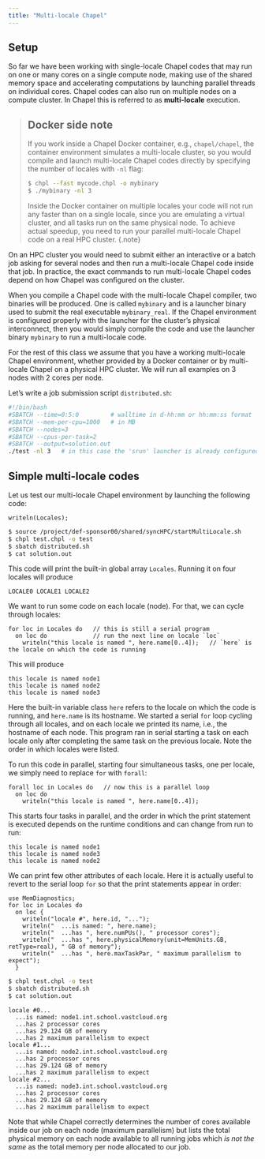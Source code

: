 ```yaml
---
title: "Multi-locale Chapel"
---
```


## Setup

So far we have been working with single-locale Chapel codes that may run on one or many cores on a single
compute node, making use of the shared memory space and accelerating computations by launching parallel
threads on individual cores. Chapel codes can also run on multiple nodes on a compute cluster. In Chapel this
is referred to as **multi-locale** execution.

> ## Docker side note
>
> If you work inside a Chapel Docker container, e.g., `chapel/chapel`, the container environment
> simulates a multi-locale cluster, so you would compile and launch multi-locale Chapel codes directly by
> specifying the number of locales with `-nl` flag:
>
> ```sh
> $ chpl --fast mycode.chpl -o mybinary
> $ ./mybinary -nl 3
> ```
>
> Inside the Docker container on multiple locales your code will not run any faster than on a single
> locale, since you are emulating a virtual cluster, and all tasks run on the same physical node. To
> achieve actual speedup, you need to run your parallel multi-locale Chapel code on a real HPC cluster.
{.note}

On an HPC cluster you would need to submit either an interactive or a batch job asking for several nodes and
then run a multi-locale Chapel code inside that job. In practice, the exact commands to run multi-locale
Chapel codes depend on how Chapel was configured on the cluster.

When you compile a Chapel code with the multi-locale Chapel compiler, two binaries will be produced. One
is called `mybinary` and is a launcher binary used to submit the real executable `mybinary_real`. If the
Chapel environment is configured properly with the launcher for the cluster's physical interconnect, then
you would simply compile the code and use the launcher binary `mybinary` to run a multi-locale code.

For the rest of this class we assume that you have a working multi-locale Chapel environment, whether
provided by a Docker container or by multi-locale Chapel on a physical HPC cluster. We will run all
examples on 3 nodes with 2 cores per node.

<!-- ```sh -->
<!-- $ chpl mycode.chpl -o mybinary -->
<!-- $ ./mybinary -nl 2 -->
<!-- ``` -->
<!-- The exact parameters of the job such as the maximum runtime and the requested memory can be specified -->
<!-- with Chapel environment variables. One drawback of this launching method is that Chapel will have access -->
<!-- to all physical cores on each node participating in the run -- this will present problems if you are -->
<!-- scheduling jobs by-core and not by-node, since part of a node should be allocated to someone else's job. -->
<!-- The Compute Canada clusters Cedar and Graham employ two different physical interconnects, and since we -->
<!-- use exactly the same multi-locale Chapel module on both clusters -->
<!-- ```sh -->
<!-- $ module load gcc chapel-slurm-gasnetrun_ibv/1.15.0 -->
<!-- $ export GASNET_PHYSMEM_MAX=1G      # needed for faster job launch -->
<!-- $ export GASNET_PHYSMEM_NOPROBE=1   # needed for faster job launch -->
<!-- ``` -->
<!-- we cannot configure the same single launcher for both. Therefore, we launch multi-locale Chapel codes -->
<!-- using the real executable `mybinary_real`. For example, for an interactive job you would type: -->
<!-- ```sh -->
<!-- $ salloc --time=0:30:0 --nodes=4 --cpus-per-task=2 --mem-per-cpu=1000 --account=def-razoumov-ac -->
<!-- $ echo $SLURM_NODELIST          # print the list of four nodes -->
<!-- $ echo $SLURM_CPUS_PER_TASK     # print the number of cores per node (3) -->
<!-- $ chpl mycode.chpl -o mybinary -->
<!-- $ srun ./mybinary_real -nl 4   # will run on four locales with max 3 cores per locale -->
<!-- ``` -->
<!-- Production jobs would be launched with `sbatch` command and a Slurm launch script as usual. -->
<!-- Alternatively, instead of loading the system-wide module, you can configure multi-locale Chapel in your -->
<!-- own directory. Send me an email later, and I'll share the instructions. Here is how you would use it: -->

<!-- On Cedar let's exit our single-node job (Ctrl-D if you are still running it), and then back on the login -->
<!-- node unload `chapel-single` and load `chapel-multi-cedar`, and then start a **4-node** interactive job -->
<!-- with **3 cores per MPI task** (12 cores per job): -->

<!-- ```sh -->
<!-- $ module unload chapel-single -->
<!-- $ module load chapel-multi-cedar/1.16.0 -->
<!-- $ salloc --time=2:00:0 --nodes=4 --cpus-per-task=3 --mem-per-cpu=1000 \ -->
<!--          --account=def-razoumov-ws_cpu --reservation=arazoumov-may17 -->
<!-- $ echo $SLURM_NODELIST          # print the list of nodes (should be four) -->
<!-- $ echo $SLURM_CPUS_PER_TASK     # print the number of cores per node (3) -->
<!-- $ export HFI_NO_CPUAFFINITY=1   # to enable parallelism on each locale with OmniPath drivers -->
<!-- $ export CHPL_RT_NUM_THREADS_PER_LOCALE=$SLURM_CPUS_PER_TASK   # to limit the number of tasks -->
<!-- ``` -->

Let's write a job submission script `distributed.sh`:

```sh
#!/bin/bash
#SBATCH --time=0:5:0         # walltime in d-hh:mm or hh:mm:ss format
#SBATCH --mem-per-cpu=1000   # in MB
#SBATCH --nodes=3
#SBATCH --cpus-per-task=2
#SBATCH --output=solution.out
./test -nl 3   # in this case the 'srun' launcher is already configured for our interconnect
```

<!-- Check: without `CHPL_RT_NUM_THREADS_PER_LOCALE`, will 32 threads run on separate 32 cores -->
<!-- or will they run on the 3 cores inside our Slurm job? -->

## Simple multi-locale codes

Let us test our multi-locale Chapel environment by launching the following code:

<!-- $ module load arch/avx2   # not necessary, unless you land on an avx512 node -->
<!-- $ module load gcc/9.3.0 chapel-ofi/1.31.0 -->

```chpl
writeln(Locales);
```
```sh
$ source /project/def-sponsor00/shared/syncHPC/startMultiLocale.sh
$ chpl test.chpl -o test
$ sbatch distributed.sh
$ cat solution.out
```

This code will print the built-in global array `Locales`. Running it on four locales will produce

```
LOCALE0 LOCALE1 LOCALE2
```

We want to run some code on each locale (node). For that, we can cycle through locales:

```chpl
for loc in Locales do   // this is still a serial program
  on loc do             // run the next line on locale `loc`
    writeln("this locale is named ", here.name[0..4]);   // `here` is the locale on which the code is running
```

This will produce

```
this locale is named node1
this locale is named node2
this locale is named node3
```

Here the built-in variable class `here` refers to the locale on which the code is running, and `here.name` is
its hostname. We started a serial `for` loop cycling through all locales, and on each locale we printed its
name, i.e., the hostname of each node. This program ran in serial starting a task on each locale only after
completing the same task on the previous locale. Note the order in which locales were listed.

To run this code in parallel, starting four simultaneous tasks, one per locale, we simply need to replace
`for` with `forall`:

```chpl
forall loc in Locales do   // now this is a parallel loop
  on loc do
	writeln("this locale is named ", here.name[0..4]);
```

This starts four tasks in parallel, and the order in which the print statement is executed depends on the
runtime conditions and can change from run to run:

```
this locale is named node1
this locale is named node3
this locale is named node2
```

We can print few other attributes of each locale. Here it is actually useful to revert to the serial loop
`for` so that the print statements appear in order:

```chpl
use MemDiagnostics;
for loc in Locales do
  on loc {
    writeln("locale #", here.id, "...");
    writeln("  ...is named: ", here.name);
    writeln("  ...has ", here.numPUs(), " processor cores");
    writeln("  ...has ", here.physicalMemory(unit=MemUnits.GB, retType=real), " GB of memory");
    writeln("  ...has ", here.maxTaskPar, " maximum parallelism to expect");
  }
```
```sh
$ chpl test.chpl -o test
$ sbatch distributed.sh
$ cat solution.out
```
```output
locale #0...
  ...is named: node1.int.school.vastcloud.org
  ...has 2 processor cores
  ...has 29.124 GB of memory
  ...has 2 maximum parallelism to expect
locale #1...
  ...is named: node2.int.school.vastcloud.org
  ...has 2 processor cores
  ...has 29.124 GB of memory
  ...has 2 maximum parallelism to expect
locale #2...
  ...is named: node3.int.school.vastcloud.org
  ...has 2 processor cores
  ...has 29.124 GB of memory
  ...has 2 maximum parallelism to expect
```

Note that while Chapel correctly determines the number of cores available inside our job on each node (maximum
parallelism) but lists the total physical memory on each node available to all running jobs which *is not the
same* as the total memory per node allocated to our job.
